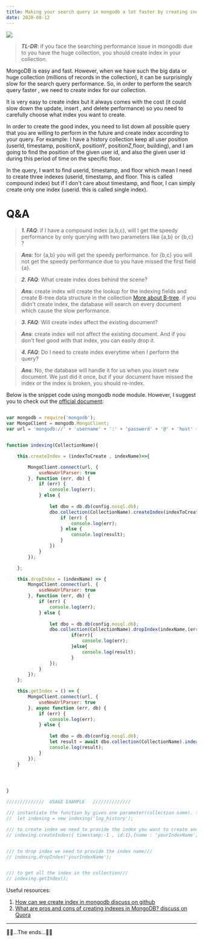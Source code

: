 ```yaml
---
title: Making your search query in mongodb a lot faster by creating index
date: 2020-08-12
---
```

<image src='https://i.imgur.com/l5a6GSh.jpg'/>

> ***TL-DR***:  if you face the searching performance issue in mongodb due to you have the huge collection, you should create index in your collection.

MongoDB is easy and fast. However, when we have such the big data or huge collection (millions of records in the collection), it can be surprisingly slow for the search query performance.
So, in order to perform the search query faster , we need to create index for our collection.

It is very easy to create index but it always comes with the cost (it could slow down the update, insert , and delete performance) so you need to carefully choose what index you want to create.

In order to create the good index, you need to list down all possible query that you are willing to perform in the future and create index according to your query. 
For example: I have a history collection keep all user position (userId, timestamp, positionX, positionY, positionZ,floor, building), and I am going to find the position of the given user id, and also the given user id during this period of time on the specific floor.

In the query, I want to find userid, timestamp, and floor which mean I need to create three indexes (userid, timestamp, and floor. This is called compound index) but if I don't care about timestamp, and floor, I can simply create only one index (userid. this is called single index).

# Q&A

> ***1. FAQ***: if I have a compound index (a,b,c), will I get the speedy performance by only querying with two parameters like {a,b} or {b,c} ?

> ***Ans***: for {a,b} you will get the speedy performance. for {b,c} you will not get the speedy performance due to you have missed the first field {a}.

> ***2. FAQ***: What create index does behind the scene?

> ***Ans***: create index will create the lookup for the indexing fields and create B-tree data structure in the collection [More about B-tree](http://www.ovaistariq.net/733/understanding-btree-indexes-and-how-they-impact-performance). if you didn't create index, the database will search on every document which cause the slow performance.

> ***3. FAQ***: Will create index affect the existing document?

> ***Ans***: create index will not affect the existing document. And if you don't feel good with that index, you can easily drop it. 

> ***4. FAQ***: Do I need to create index everytime when I perform the query?

> ***Ans***: No, the database will handle it for us when you insert new document. We just did it once, but if your document have missed the index or the index is broken, you should re-index. 

Below is the snippet code using mongodb node module. However, I suggest you to check out the [official document](https://docs.mongodb.com/manual/indexes/):

```jsx

var mongodb = require('mongodb');
var MongoClient = mongodb.MongoClient;
var url = 'mongodb://' + 'username' + ':' + 'password' + '@' + 'host' + ':' + 'port' + '/' + 'database name';


function indexing(CollectionName){

    this.createIndex = (indexToCreate , indexName)=>{

        MongoClient.connect(url, {
            useNewUrlParser: true
        }, function (err, db) {
            if (err) {
                console.log(err);
            } else {
    
                let dbo = db.db(config.nosql.db);
                dbo.collection(CollectionName).createIndex(indexToCreate , indexName, (err, result) => {
                    if (err) {
                        console.log(err);
                    } else {
                        console.log(result);
                    }
                })
            }
        });

    };

    this.dropIndex = (indexName) => {
        MongoClient.connect(url, {
            useNewUrlParser: true
        }, function (err, db) {
            if (err) {
                console.log(err);
            } else {
    
                let dbo = db.db(config.nosql.db);
                dbo.collection(CollectionName).dropIndex(indexName,(err,result)=>{
                        if(err){
                            console.log(err);
                        }else{
                            console.log(result);
                        }
                });
            }
        });
    };

    this.getIndex = () => {
        MongoClient.connect(url, {
            useNewUrlParser: true
        }, async function (err, db) {
            if (err) {
                console.log(err);
            } else {
    
                let dbo = db.db(config.nosql.db);
                let result = await dbo.collection(CollectionName).indexes();
                console.log(result);
            }
        });
    }




}

//////////////  USAGE EXAMPLE   //////////////

/// instantiate the function by given one parameter(collection name). this example 'log_history' is the collection name ///
//  let indexing = new indexing('log_history');

/// to create index we need to provide the index you want to create and name of the index in the object format ///
// indexing.createIndex({ timestamp:-1 , id:1},{name : 'yourIndexName'});


/// to drop index we need to provide the index name///
// indexing.dropIndex('yourIndexName');


/// to get all the index in the collection///
// indexing.getIndex();


```

Useful resources:
1. [How can we create index in mongodb discuss on github](https://stackoverflow.com/questions/50301130/how-we-can-create-an-index-on-mongodb)
2. [What are pros and cons of creating indexes in MongoDB? discuss on Quora](https://www.quora.com/What-are-pros-and-cons-of-creating-indexes-in-MongoDB)

---

🎉🎉...The ends...🎉🎉